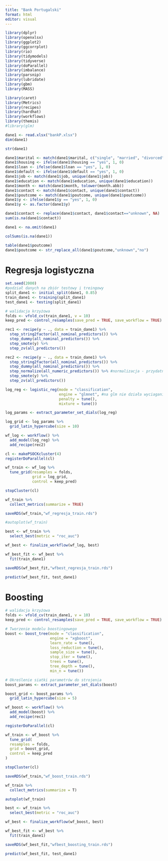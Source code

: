 ```yaml
---
title: "Bank Portugalski"
format: html
editor: visual
---
```


```r
library(dplyr)
library(openxlsx)
library(ggplot2)
library(ggcorrplot)
library(rio)
library(tidymodels)
library(tidyverse)
library(doParallel)
library(imbalance)
library(parsnip)
library(lubridate)
library(gbm)
library(MASS)
```

```r
library(caret)
library(Metrics)
library(recipes)
library(hardhat)
library(workflows)
library(themis)
#library(glm)
```

```r
dane1 <- read.xlsx("bankP.xlsx")
dim(dane1)
```

```r
str(dane1)
```

```r
dane1$marital <- match(dane1$marital, c("single", "married", "divorced"))
dane1$housing <- ifelse(dane1$housing == "yes", 1, 0)
dane1$loan <- ifelse(dane1$loan == "yes", 1, 0)
dane1$default <- ifelse(dane1$default == "yes", 1, 0)
dane1$job <- match(dane1$job, unique(dane1$job))
dane1$education <- match(dane1$education, unique(dane1$education))
dane1$month <- match(dane1$month, tolower(month.abb))
dane1$contact <- match(dane1$contact, unique(dane1$contact))
dane1$poutcome <- match(dane1$poutcome, unique(dane1$poutcome))
dane1$y <- ifelse(dane1$y == "yes", 1, 0)
dane1$y <- as.factor(dane1$y)
```

```r
dane1$contact <- replace(dane1$contact, dane1$contact=="unknown", NA)
sum(is.na(dane1$contact))

dane1 <- na.omit(dane1)
```

```r
colSums(is.na(dane1))
```

```r
table(dane1$poutcome)
dane1$poutcome <- str_replace_all(dane1$poutcome,"unknown","no")
```

# Regresja logistyczna

```r
set.seed(2000)
#podział danych na zbiór testowy i treingowy
split_dane1 <- initial_split(dane1, 0.85)
train_dane1 <- training(split_dane1)
test_dane1 <- testing(split_dane1)
```

```r
# walidacja krzyżowa
folds <- vfold_cv(train_dane1, v = 10)
keep_pred <- control_resamples(save_pred = TRUE, save_workflow = TRUE)
```

```r
rec1 <- recipe(y ~ ., data = train_dane1) %>% 
  step_string2factor(all_nominal_predictors()) %>% 
  step_dummy(all_nominal_predictors()) %>%
  step_smote(y) %>% 
  step_zv(all_predictors())

rec2 <- recipe(y ~ ., data = train_dane1) %>% 
  step_string2factor(all_nominal_predictors()) %>% 
  step_dummy(all_nominal_predictors()) %>% 
  step_normalize(all_numeric_predictors()) %>% #normalizacja - przydatne do logistycznej
  step_smote(y) %>% 
  step_zv(all_predictors())
```

```r
log_reg <- logistic_reg(mode = "classification",
                        engine = "glmnet", #na glm nie działa wyciaganie parametrow
                        penalty = tune(),
                        mixture = tune()) 

log_params <- extract_parameter_set_dials(log_reg)

log_grid <- log_params %>% 
  grid_latin_hypercube(size = 10)
```

```r
wf_log <- workflow() %>% 
  add_model(log_reg) %>% 
  add_recipe(rec2)
```

```r
cl <- makePSOCKcluster(4)
registerDoParallel(cl)

wf_train <- wf_log %>% 
  tune_grid(resamples = folds,
            grid = log_grid,
            control = keep_pred)

stopCluster(cl)
```

```r
wf_train %>% 
  collect_metrics(summarize = TRUE)

saveRDS(wf_train,"wf_regresja_train.rds")

#autoplot(wf_train)
```

```r
best <- wf_train %>% 
  select_best(metric = "roc_auc")

wf_best <- finalize_workflow(wf_log, best)

wf_best_fit <- wf_best %>% 
  fit(train_dane1)

saveRDS(wf_best_fit,"wfbest_regresja_train.rds")

predict(wf_best_fit, test_dane1)
```

# Boosting

```r
# walidacja krzyżowa
folds <- vfold_cv(train_dane1, v = 10)
keep_pred <- control_resamples(save_pred = TRUE, save_workflow = TRUE)
```

```r
# Tworzenie modelu boostingowego
boost <- boost_tree(mode = "classification",
                    engine = "xgboost",
                    learn_rate = tune(),
                    loss_reduction = tune(),
                    sample_size = tune(),
                    stop_iter = tune(),
                    trees = tune(),
                    tree_depth = tune(),
                    min_n = tune())
```

```r
# Określenie siatki parametrów do strojenia
boost_params <- extract_parameter_set_dials(boost)
```

```r
boost_grid <- boost_params %>% 
  grid_latin_hypercube(size = 5)
```

```r
wf_boost <- workflow() %>% 
  add_model(boost) %>% 
  add_recipe(rec1)
```

```r
registerDoParallel(cl)

wf_train <- wf_boost %>% 
  tune_grid(
  resamples = folds,
  grid = boost_grid,
  control = keep_pred
)

stopCluster(cl)

saveRDS(wf_train,"wf_boost_train.rds")
```

```r
wf_train %>% 
  collect_metrics(summarize = T)

autoplot(wf_train)
```

```r
best <- wf_train %>% 
  select_best(metric = "roc_auc")

wf_best <- finalize_workflow(wf_boost, best)

wf_best_fit <- wf_best %>% 
  fit(train_dane1)

saveRDS(wf_best_fit,"wfbest_boosting_train.rds")

predict(wf_best_fit, test_dane1)
```

